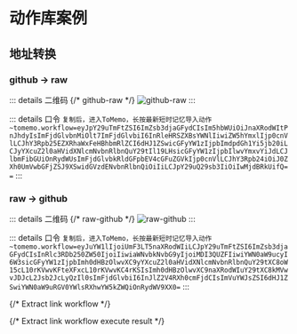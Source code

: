# 动作库案例

## 地址转换

### github -> raw

::: details 二维码
{/* github-raw */}
![github-raw](./images/github-raw.png)
:::

::: details 口令
`复制后，进入ToMemo，长按最新短时记忆导入动作~tomemo.workflow=eyJpY29uTmFtZSI6ImZsb3djaGFydCIsIm5hbWUiOiJnaXRodWItPnJhdyIsImFjdGlvbnMiOlt7ImFjdGlvbiI6InRleHRSZXBsYWNlIiwiZW5hYmxlIjp0cnVlLCJhY3Rpb25EZXRhaWxFeHBhbmRlZCI6dHJ1ZSwicGFyYW1zIjpbImdpdGh1Yi5jb20iLCJyYXcuZ2l0aHVidXNlcmNvbnRlbnQuY29tIl19LHsicGFyYW1zIjpbIlwvYmxvYiJdLCJlbmFibGUiOnRydWUsImFjdGlvbkRldGFpbEV4cGFuZGVkIjp0cnVlLCJhY3Rpb24iOiJ0ZXh0UmVwbGFjZSJ9XSwidGVzdENvbnRlbnQiOiIiLCJpY29uQ29sb3IiOiIwMjdBRkUifQ==`
:::

### raw -> github

::: details 二维码
{/* raw-github */}
![raw-github](./images/raw-github.png)
:::

::: details 口令
`复制后，进入ToMemo，长按最新短时记忆导入动作~tomemo.workflow=eyJuYW1lIjoiUmF3LT5naXRodWIiLCJpY29uTmFtZSI6ImZsb3djaGFydCIsInRlc3RDb250ZW50IjoiIiwiaWNvbkNvbG9yIjoiMDI3QUZFIiwiYWN0aW9ucyI6W3sicGFyYW1zIjpbImh0dHBzOlwvXC9yYXcuZ2l0aHVidXNlcmNvbnRlbnQuY29tXC8oW15cL10rKVwvKFteXFxcL10rKVwvKC4rKSIsImh0dHBzOlwvXC9naXRodWIuY29tXC8kMVwvJDJcL2Jsb2JcLyQzIl0sImFjdGlvbiI6InJlZ2V4RXh0cmFjdCIsImVuYWJsZSI6dHJ1ZSwiYWN0aW9uRGV0YWlsRXhwYW5kZWQiOnRydWV9XX0=`
:::

{/* Extract link workflow */}

{/* Extract link workflow execute result */}
